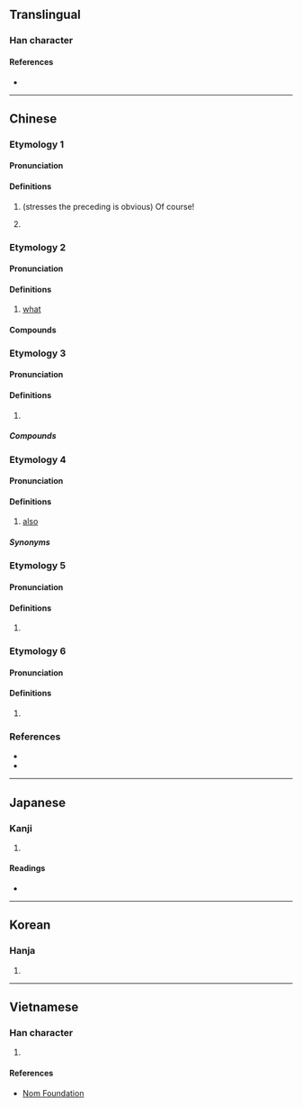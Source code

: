 {{character info/new}}
==Translingual==

===Han character===
{{Han char|rn=30|rad=口|as=11|sn=14|four=60094|canj=RIDD,RIJC|ids=⿰口麻}}

====References====
* {{Han ref|kx=0206.201|dkj=04230|dj=0429.190|hdz=10678.070|uh=561B|ud=22043|bh=B9C0|bd=47552}}

----

==Chinese==
{{attention|hak|read as "mà"?}}

===Etymology 1===
{{zh-forms}}

====Pronunciation====
{{zh-pron
|m=ma
|c=maa3
|mn=ml:--ma/tw:--mah
|cat=part
}}

====Definitions====
{{zh-hanzi}}

# (stresses the preceding is obvious) Of course!
#: {{zh-x|這樣 嘛！|That's how it is!}}
# {{n-g|signals a pause in a sentence, similar to the function of a comma}}
#: {{zh-x|你 嘛，不必 去。|You, don't need to go.}}

===Etymology 2===
{{zh-forms}}

====Pronunciation====
{{zh-pron
|m=má
|cat=pron
}}

====Definitions====
{{zh-hanzi}}

# {{lb|zh|dialectal}} [[what]]

====Compounds====
{{zh-der|幹嘛}}

===Etymology 3===
{{zh-forms}}

====Pronunciation====
{{zh-pron
|m=ma
|c=maa4
|cat=
}}

====Definitions====
{{zh-hanzi}}

# {{zh-only|喇嘛}}

=====Compounds=====
{{zh-der|喇嘛|喇嘛教|班禪喇嘛|燒喇嘛|達賴喇嘛}}

===Etymology 4===
{{zh-forms|alt=嗎}}

====Pronunciation====
{{zh-pron
|mn=xm,zz,tw:mā/qz:mǎ
|cat=adv
}}

====Definitions====
{{zh-hanzi}}

# {{lb|zh|Min Nan}} [[also]]

=====Synonyms=====
{{zh-dial|也}}

===Etymology 5===
{{zh-forms|alt=嗎}}

====Pronunciation====
{{zh-pron
|m=má
|cat=
}}

====Definitions====
{{zh-hanzi}}

# {{zh-only|唵嘛呢叭咪吽}}

===Etymology 6===
{{zh-forms}}

====Pronunciation====
{{zh-pron
|mn=xm,qz,tw:mà
|cat=
}}

====Definitions====
{{zh-hanzi}}

# {{zh-only|嘛嘛吼}}

===References===
* {{R:yue:mfccd}}
* {{thcwd|10417}}

{{zh-cat|Beginning}}

----

==Japanese==

===Kanji===
{{ja-kanji|grade=|rs=口11}}

# {{defn|lang=ja|sort=口11}}

====Readings====
* {{ja-readings|goon=め|kanon=ば|kanyoon=ま|kun=}}

----

==Korean==

===Hanja===
{{ko-hanja|hangeul=마|rv=ma|mr=ma|y=ma}}

# {{defn|lang=ko|sort=口11}}

----

==Vietnamese==

===Han character===
{{vi-hantu|[[ma]]|rs=口11}}

# {{defn|lang=vi|sort=口11}}

====References====
* [http://nomfoundation.org/common/nom_details.php?codepoint=561b Nom Foundation]